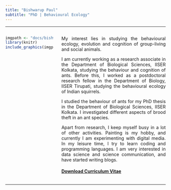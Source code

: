 ---
title: "Bishwarup Paul"
subtitle: "PhD | Behavioural Ecology"
---

<style>
body {
text-align: justify}
</style>

----

:::: {style="display: flex;"} 

::: {.column width="30%"}
```{r, echo=F, out.width="100%", fig.align='center'}
imgpath <- "docs/bishwarup_paul.jpg"
library(knitr)
include_graphics(imgpath)
```
:::

::: {.column width="5%"}
:::

::: {.column width="65%"}
My interest lies in studying the behavioural ecology, evolution and cognition of group-living and social animals.  

I am currently working as a research associate in the Department of Biological Sciences, IISER Kolkata, studying the behaviour and cognition of ants. Before this, I worked as a postdoctoral research fellow in the Department of Biology, IISER Tirupati, studying the behavioural ecology of Indian squirrels.  

I studied the behaviour of ants for my PhD thesis in the Department of Biological Sciences, IISER Kolkata. I investigated different aspects of brood theft in an ant species.  

Apart from research, I keep myself busy in a lot of other activities. Painting is my hobby, and currently I am experimenting with digital media. In my leisure time, I try to learn coding and programming languages. I am very interested in data science and science communication, and have started writing blogs.

#### <a href="docs/CV_Bishwarup_Paul.pdf" target="_blank">Download Curriculum Vitae</a>

:::

::::

----